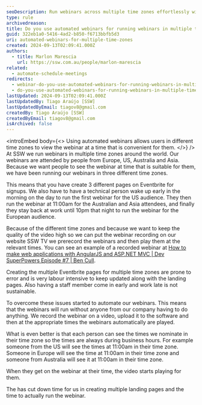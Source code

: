 ```yaml
---
seoDescription: Run webinars across multiple time zones effortlessly with automated recordings, ensuring global participation and reducing logistical burdens.
type: rule
archivedreason:
title: Do you use automated webinars for running webinars in multiple time zones?
guid: 322eb1a0-5416-4ad2-b850-f6713bbfb5d3
uri: automated-webinars-for-multiple-time-zones
created: 2024-09-13T02:09:41.000Z
authors:
  - title: Marlon Marescia
    url: https://ssw.com.au/people/marlon-marescia
related:
  - automate-schedule-meetings
redirects:
  - webinar-do-you-use-automated-webinars-for-running-webinars-in-multiple-time-zones
  - do-you-use-automated-webinars-for-running-webinars-in-multiple-time-zones
lastUpdated: 2024-09-13T02:09:41.000Z
lastUpdatedBy: Tiago Araújo [SSW]
lastUpdatedByEmail: tiagov8@gmail.com
createdBy: Tiago Araújo [SSW]
createdByEmail: tiagov8@gmail.com
isArchived: false
---
```


<introEmbed
  body={<>
Using automated webinars allows users in different time zones to view the webinar at a time that is convenient for them.
  </>}
/>
At SSW we run webinars in multiple time zones around the world. Our webinars are attended by people from Europe, US, Australia and Asia. Because we want people to see the webinar at time that is suitable for them, we have been running our webinars in three different time zones.

This means that you have create 3 different pages on Eventbrite for signups. We also have to have a technical person wake up early in the morning on the day to run the first webinar for the US audience. They then run the webinar at 11:00am for the Australian and Asia attendees, and finally they stay back at work until 10pm that night to run the webinar for the European audience.

Because of the different time zones and because we want to keep the quality of the video high so we can put the webinar recording on our website SSW TV we prerecord the webinars and then play them at the relevant times. You can see an example of a recorded webinar at [How to make web applications with AngularJS and ASP.NET MVC | Dev SuperPowers Episode #7 | Ben Cull](http://tv.ssw.com/5682/how-to-make-web-applications-with-angularjs-and-asp-net-mvc-dev-superpowers-episode-7).

Creating the multiple Eventbrite pages for multiple time zones are prone to error and is very labour intensive to keep updated along with the landing pages. Also having a staff member come in early and work late is not sustainable.

To overcome these issues started to automate our webinars. This means that the webinars will run without anyone from our company having to do anything. We record the webinar on a video, upload it to the software and then at the appropriate times the webinars automatically are played.

What is even better is that each person can see the times we nominate in their time zone so the times are always during business hours. For example someone from the US will see the times at 11:00am in their time zone. Someone in Europe will see the time at 11:00am in their time zone and someone from Australia will see it at 11:00am in their time zone.

When they get on the webinar at their time, the video starts playing for them.

The has cut down time for us in creating multiple landing pages and the time to actually run the webinar.
